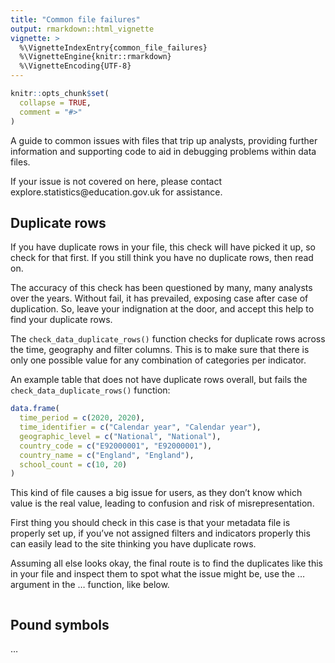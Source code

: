 ```yaml
---
title: "Common file failures"
output: rmarkdown::html_vignette
vignette: >
  %\VignetteIndexEntry{common_file_failures}
  %\VignetteEngine{knitr::rmarkdown}
  %\VignetteEncoding{UTF-8}
---
```


```r
knitr::opts_chunk$set(
  collapse = TRUE,
  comment = "#>"
)
```

A guide to common issues with files that trip up analysts, providing further information and supporting code to aid in debugging problems within data files. 

If your issue is not covered on here, please contact explore.statistics@education.gov.uk for assistance.

## Duplicate rows

If you have duplicate rows in your file, this check will have picked it up, so check for that first. If you still think you have no duplicate rows, then read on.

The accuracy of this check has been questioned by many, many analysts over the years. Without fail, it has prevailed, exposing case after case of duplication. So, leave your indignation at the door, and accept this help to find your duplicate rows.

The `check_data_duplicate_rows()` function checks for duplicate rows across the time, geography and filter columns. This is to make sure that there is only one possible value for any combination of categories per indicator.

An example table that does not have duplicate rows overall, but fails the `check_data_duplicate_rows()` function:
``` r
data.frame(
  time_period = c(2020, 2020),
  time_identifier = c("Calendar year", "Calendar year"),
  geographic_level = c("National", "National"),
  country_code = c("E92000001", "E92000001"),
  country_name = c("England", "England"),
  school_count = c(10, 20)
)
```

This kind of file causes a big issue for users, as they don't know which value is the real value, leading to confusion and risk of misrepresentation.

First thing you should check in this case is that your metadata file is properly set up, if you've not assigned filters and indicators properly this can easily lead to the site thinking you have duplicate rows.

Assuming all else looks okay, the final route is to find the duplicates like this in your file and inspect them to spot what the issue might be, use the ... argument in the ... function, like below.

``` r

```

## Pound symbols

...
